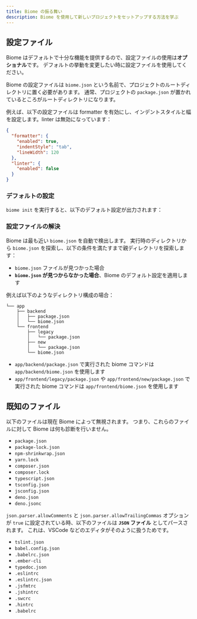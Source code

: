 ```yaml
---
title: Biome の振る舞い
description: Biome を使用して新しいプロジェクトをセットアップする方法を学ぶ
---
```



## 設定ファイル

Biome はデフォルトで十分な機能を提供するので、設定ファイルの使用は**オプショナル**です。
デフォルトの挙動を変更したい時に設定ファイルを使用してください。

Biome の設定ファイルは `biome.json` という名前で、プロジェクトのルートディレクトリに置く必要があります。
通常、プロジェクトの `package.json` が置かれているところがルートディレクトリになります。

例えば、以下の設定ファイルは formatter を有効にし、インデントスタイルと幅を設定します。linter は無効になっています：

```json
{
  "formatter": {
    "enabled": true,
    "indentStyle": "tab",
    "lineWidth": 120
  },
  "linter": {
    "enabled": false
  }
}
```

### デフォルトの設定

`biome init` を実行すると、以下のデフォルト設定が出力されます：

<DefaultConfiguration />

### 設定ファイルの解決


Biome は最も近い `biome.json` を自動で検出します。
実行時のディレクトリから `biome.json` を探索し、以下の条件を満たすまで親ディレクトリを探索します：
- `biome.json` ファイルが見つかった場合
- **`biome.json` が見つからなかった場合**、Biome のデフォルト設定を適用します

例えば以下のようなディレクトリ構成の場合：

```
└── app
    ├── backend
    │   ├── package.json
    │   └── biome.json
    └── frontend
        ├── legacy
        │   └── package.json
        ├── new
        │   └── package.json
        └── biome.json

```

- `app/backend/package.json` で実行された biome コマンドは `app/backend/biome.json` を使用します
- `app/frontend/legacy/package.json` や `app/frontend/new/package.json` で実行された biome コマンドは `app/frontend/biome.json` を使用します


## 既知のファイル

以下のファイルは現在 Biome によって無視されます。
つまり、これらのファイルに対して Biome は何も診断を行いません。

- `package.json`
- `package-lock.json`
- `npm-shrinkwrap.json`
- `yarn.lock`
- `composer.json`
- `composer.lock`
- `typescript.json`
- `tsconfig.json`
- `jsconfig.json`
- `deno.json`
- `deno.jsonc`



`json.parser.allowComments` と `json.parser.allowTrailingCommas` オプションが `true` に設定されている時、以下のファイルは **`JSON` ファイル** としてパースされます。
これは、VSCode などのエディタがそのように扱うためです。

- `tslint.json`
- `babel.config.json`
- `.babelrc.json`
- `.ember-cli`
- `typedoc.json`
- `.eslintrc`
- `.eslintrc.json`
- `.jsfmtrc`
- `.jshintrc`
- `.swcrc`
- `.hintrc`
- `.babelrc`
